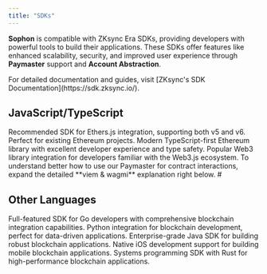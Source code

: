 ```yaml
---
title: "SDKs"
---
```


**Sophon** is compatible with ZKsync Era SDKs, providing developers with powerful tools to build their applications. These SDKs offer features like enhanced scalability, security, and improved user experience through **Paymaster** support and **Account Abstraction**.

<Tip>
  For detailed documentation and guides, visit [ZKsync's SDK Documentation](https://sdk.zksync.io/).
</Tip>

## JavaScript/TypeScript

<CardGroup cols="3">
  <Card title="Ethers" icon="plug" href="https://sdk.zksync.io/js/ethers">
    Recommended SDK for Ethers.js integration, supporting both v5 and v6. Perfect for existing Ethereum projects.
  </Card>
  <Card title="Viem" icon="bolt" href="https://viem.sh/zksync">
    Modern TypeScript-first Ethereum library with excellent developer experience and type safety.
  </Card>
  <Card title="Web3.js" icon="code" href="https://sdk.zksync.io/js/web3js">
    Popular Web3 library integration for developers familiar with the Web3.js ecosystem.
  </Card>
</CardGroup>

<Note>
  To understand better how to use our Paymaster for contract interactions, expand the detailed **viem & wagmi** explanation right below.
</Note>

<Expandable title="Using Paymasters for contract interactions">
  # 
</Expandable>

## Other Languages

<CardGroup cols="3">
  <Card title="Go" icon="golang" href="https://sdk.zksync.io/go">
    Full-featured SDK for Go developers with comprehensive blockchain integration capabilities.
  </Card>
  <Card title="Python" icon="python" href="https://sdk.zksync.io/python">
    Python integration for blockchain development, perfect for data-driven applications.
  </Card>
  <Card title="Java" icon="java" href="https://sdk.zksync.io/java">
    Enterprise-grade Java SDK for building robust blockchain applications.
  </Card>
  <Card title="Swift" icon="swift" href="https://sdk.zksync.io/swift">
    Native iOS development support for building mobile blockchain applications.
  </Card>
  <Card title="Rust" icon="rust" href="https://sdk.zksync.io/rust">
    Systems programming SDK with Rust for high-performance blockchain applications.
  </Card>
</CardGroup>